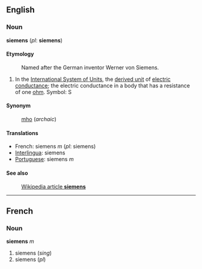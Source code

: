 ==English==
===Noun===
'''siemens''' (''pl'': '''siemens''')

====Etymology====
:Named after the German inventor Werner von Siemens.

#In the [[International System of Units]], the [[derived unit]] of [[electric conductance]]; the electric conductance in a body that has a resistance of one [[ohm]].  Symbol: S

====Synonym====
:[[mho]] (''archaic'')

====Translations====

*French: siemens ''m'' (''pl'': siemens)
*[[Interlingua]]: siemens
*[[Portuguese]]: siemens ''m''

====See also====
:[[en:siemens_(unit)|Wikipedia article '''siemens''']]

----
==French==
===Noun===
'''siemens''' ''m''

#siemens (''sing'')
#siemens (''pl'')